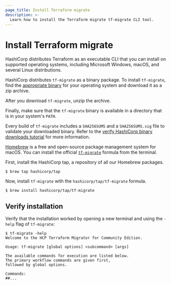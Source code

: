 ```yaml
---
page_title: Install Terraform migrate
description: >-
  Learn how to install the Terraform migrate tf-migrate CLI tool.
---
```


# Install Terraform migrate

HashiCorp distributes Terraform as an executable CLI that you can install on supported operating systems, including Microsoft Windows, macOS, and several Linux distributions.

<Tabs>

<Tab heading="Manual installation">

HashiCorp distributes `tf-migrate` as a binary package. To install `tf-migrate`, find the [appropriate binary](https://releases.hashicorp.com/tf-migrate/) for your operating system and download it as a zip archive.

After you download `tf-migrate`, unzip the archive.

Finally, make sure that the `tf-migrate` binary is available in a directory that is in your system's `PATH`. 

Every build of `tf-migrate` includes a `SHA256SUMS` and a `SHA256SUMS.sig` file to validate your downloaded binary. Refer to the [verify HashiCorp binary downloads tutorial](https://developer.hashicorp.com/well-architected-framework/operational-excellence/verify-hashicorp-binary) for more information.

</Tab>

<Tab heading="Homebrew on macOS">

[Homebrew](https://brew.sh/) is a free and open-source package management system for macOS. You can install the official [`tf-migrate`](https://github.com/hashicorp/homebrew-tap) formula from the terminal.

First, install the HashiCorp tap, a repository of all our Homebrew packages.

```
$ brew tap hashicorp/tap
```

Now, install `tf-migrate` with the `hashicorp/tap/tf-migrate` formula.

```
$ brew install hashicorp/tap/tf-migrate
```

</Tab>

</Tabs>

## Verify installation

Verify that the installation worked by opening a new terminal and using the `-help` flag of `tf-migrate`:

```shell-session
$ tf-migrate -help
Welcome to the HCP Terraform Migrator for Community Edition.

Usage: tf-migrate [global options] <subcommand> [args]

The available commands for execution are listed below.
The primary workflow commands are given first,
followed by global options.

Commands:
##...
```